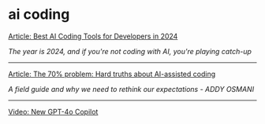 # ai coding

[Article: Best AI Coding Tools for Developers in 2024](https://www.builder.io/blog/best-ai-coding-tools)

_The year is 2024, and if you're not coding with AI, you're playing catch-up_

---

[Article: The 70% problem: Hard truths about AI-assisted coding](https://addyo.substack.com/p/the-70-problem-hard-truths-about)

_A field guide and why we need to rethink our expectations - ADDY OSMANI_

---

[Video: New GPT-4o Copilot](https://youtu.be/Oi_O6SZZWPc?si=efkkVBfBAwyyymS_)

